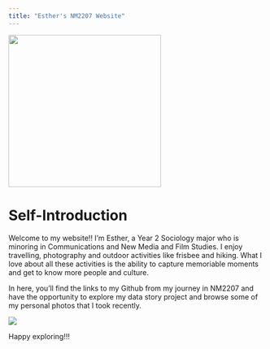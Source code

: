 ```yaml
---
title: "Esther's NM2207 Website"
---
```


![](images/self-introduction.JPG){width="300"}

# **Self-Introduction**

Welcome to my website!! I’m Esther, a Year 2 Sociology major who is minoring in Communications and New Media and Film Studies. I enjoy travelling, photography and outdoor activities like frisbee and hiking. What I love about all these activities is the ability to capture memoriable moments and get to know more people and culture.

In here, you’ll find the links to my Github from my journey in NM2207 and have the opportunity to explore my data story project and browse some of my personal photos that I took recently.

![](https://i0.wp.com/media2.giphy.com/media/LHZyixOnHwDDy/giphy.gif)

Happy exploring!!!
